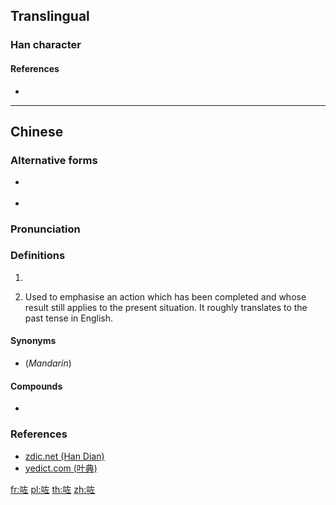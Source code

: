 ==Translingual==

===Han character===
{{Han char|rn=30|rad=口|as=05|sn=8|four=|canj=RKM|ids=⿰口左}}

====References====
* {{Han ref|kx=0185.211|hdz=10599.040|uh=5497}}

----

==Chinese==
{{zh-forms}}

===Alternative forms===
* {{qualifier|non-standard}} {{zh-l|左}}
* {{qualifier|non-standard}} {{zh-l|o左}}

===Pronunciation===
{{zh-pron
|m=zuǒ
|c=zo2
|h=pfs=
|md=
|mn=
|w=
|mc=
|oc=
|cat=part
}}

===Definitions===
{{zh-hanzi}}

# {{non-gloss definition|A chant sound made while working.}}
# {{lb|zh|Cantonese}} Used to emphasise an action which has been completed and whose result still applies to the present situation. It roughly translates to the past tense in English.
#: {{zh-usex|佢哋 啱啱 走 咗。|They left just now.|C}}
#: {{zh-usex|阿媽 噚日 煲 咗 湯{tong1}。佢 而家 去 咗 超級市場 買嘢。|My mum made soup yesterday. Now, she has gone shopping in the supermarket.|C}}
#: {{zh-usex|食 咗 就 冇|if you eat it there will not be any more|C}}

====Synonyms====
* {{sense|verb particle}} (''Mandarin'') {{zh-l|了}}

====Compounds====
* {{zh-l|嘿咗}}

===References===
* [http://www.zdic.net/z/16/js/5497.htm zdic.net (Han Dian)]
* [http://www.yedict.com/htm/54/5497.htm yedict.com (叶典)]

[[fr:咗]]
[[pl:咗]]
[[th:咗]]
[[zh:咗]]